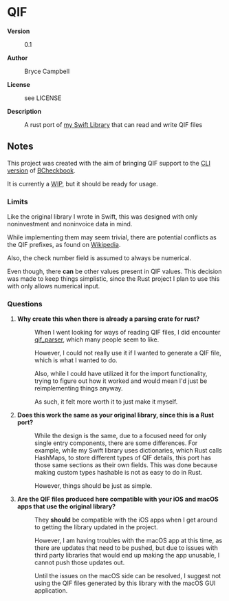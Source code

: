 =QIF=

<dl>
<dt style="font-weight:bold">Version</dt>
<dd>0.1</dd>
<dt style="font-weight:bold">Author</dt>
<dd>Bryce Campbell</dd>
<dt style="font-weight:bold">License</dt>
<dd>see LICENSE</dd>
<dt style="font-weight:bold">Description</dt>
<dd>
<p>A rust port of 
<a href="https://github.com/bryceac/QIF">my Swift Library</a> 
that can read and write QIF files</p>
</dd>
</dl>

==Notes==

This project was created with the aim of bringing QIF support 
to the <a href="https://github.com/bryceac/rcheckbook">CLI version</a>
of <a href="https://github.com/bryceac/BCheckbook">BCheckbook</a>.

It is currently a <abbr title="work in progress">WIP</abbr>, 
but it should be ready for usage.

===Limits===

Like the original library I wrote in Swift, 
this was designed with only noninvestment 
and noninvoice data in mind.

While implementing them may seem trivial, 
there are potential conflicts as the QIF prefixes,
as found on 
<a href="https://en.wikipedia.org/wiki/Quicken_Interchange_Format">Wikipedia</a>.

Also, the check number field is assumed to always be numerical.

Even though, there <strong>can</strong> 
be other values present in QIF values. 
This decision was made to keep things simplistic, 
since the Rust project I plan to use this with 
only allows numerical input.

===Questions===

<ol>
<li>
<dl>
<dt style="font-weight:bold">Why create this when there is already a parsing crate for rust?</dt>
<dd>
<p>When I went looking for ways of reading QIF files, 
I did encounter <a href="https://crates.io/crates/qif_parser">qif_parser</a>, 
which many people seem to like.</p>
<p>However, 
I could not really use it if I wanted to generate a QIF file, 
which is what I wanted to do.</p>

<p>Also, 
while I could have utilized it for the import functionality,
trying to figure out how it worked 
and would mean I'd just be reimplementing things anyway.</p>

<p>As such, it felt more worth it to just make it myself.</p>
</dd>
</dl>
</li>
<li>
<dl>
<dt style="font-weight:bold">Does this work the same as your original library, since this is a Rust port?</dt>
<dd>
<p>While the design is the same, 
due to a focused need for only single entry components, 
there are some differences. For example, 
while my Swift library uses dictionaries, which Rust calls HashMaps, 
to store different types of QIF details, 
this port has those same sections as their own fields. 
This was done because making custom types hashable 
is not as easy to do in Rust.</p>
<p>However, things should be just as simple.</p>
</dd>
</dl>
</li>
<li>
<dl>
<dt style="font-weight:bold">Are the QIF files produced here compatible with your iOS and macOS apps that use the original library?</dt>
<dd>
<p>They <strong>should</strong> be compatible with the iOS apps 
when I get around to getting the library updated in the project.</p>
<p>However, I am having troubles with the macOS app at this time, 
as there are updates that need to be pushed, but 
due to issues with third party libraries 
that would end up making the app unusable, I cannot push those updates out.</p>
<p>Until the issues on the macOS side can be resolved, 
I suggest not using the QIF files generated by 
this library with the macOS GUI application.</p>
</dd>
</dl>
</li>
</ol>